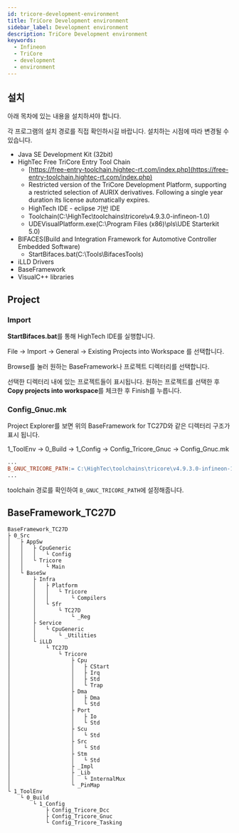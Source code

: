 ```yaml
---
id: tricore-development-environment
title: TriCore Development environment
sidebar_label: Development environment
description: TriCore Development environment
keywords:
  - Infineon
  - TriCore
  - development
  - environment
---
```


## 설치

아래 목차에 있는 내용을 설치하셔야 합니다.

각 프로그램의 설치 경로를 직접 확인하시길 바랍니다. 설치하는 시점에 따라 변경될 수 있습니다.

- Java SE Development Kit (32bit)
- HighTec Free TriCore Entry Tool Chain
  - [https://free-entry-toolchain.hightec-rt.com/index.php](https://free-entry-toolchain.hightec-rt.com/index.php)
  - Restricted version of the TriCore Development Platform, supporting a restricted selection of AURIX derivatives. Following a single year duration its license automatically expires.
  - HighTech IDE - eclipse 기반 IDE
  - Toolchain(C:\HighTec\toolchains\tricore\v4.9.3.0-infineon-1.0)
  - UDEVisualPlatform.exe(C:\Program Files (x86)\pls\UDE Starterkit 5.0)
- BIFACES(Build and Integration Framework for Automotive Controller Embedded Software)
  - StartBifaces.bat(C:\Tools\BifacesTools)
- iLLD Drivers
- BaseFramework
- VisualC++ libraries

## Project

### Import

**StartBifaces.bat**를 통해 HighTech IDE를 실행합니다.

File -> Import -> General -> Existing Projects into Workspace 를 선택합니다.

Browse를 눌러 원하는 BaseFramework나 프로젝트 디렉터리를 선택합니다.

선택한 디렉터리 내에 있는 프로젝트들이 표시됩니다. 원하는 프로젝트를 선택한 후 **Copy projects into workspace**를 체크한 후 Finish를 누릅니다.

### Config_Gnuc.mk

Project Explorer를 보면 위의 BaseFramework for TC27D와 같은 디렉터리 구조가 표시 됩니다.

1_ToolEnv -> 0_Build -> 1_Config -> Config_Tricore_Gnuc -> Config_Gnuc.mk

```makefile
...
B_GNUC_TRICORE_PATH:= C:\HighTec\toolchains\tricore\v4.9.3.0-infineon-1.0
...
```

toolchain 경로를 확인하여 `B_GNUC_TRICORE_PATH`에 설정해줍니다.

## BaseFramework_TC27D

```shell
BaseFramework_TC27D
├ 0_Src
│   ├ AppSw
│   │   ├ CpuGeneric
│   │   │   └ Config
│   │   └ Tricore
│   │       └ Main
│   └ BaseSw
│       ├ Infra
│       │   ├ Platform
│       │   │   └ Tricore
│       │   │       └ Compilers
│       │   └ Sfr
│       │       └ TC27D
│       │           └ _Reg
│       ├ Service
│       │   └ CpuGeneric
│       │       └ _Utilities
│       └ iLLD
│           └ TC27D
│               └ Tricore
│                   ├ Cpu
│                   │   ├ CStart
│                   │   ├ Irq
│                   │   ├ Std
│                   │   └ Trap
│                   ├ Dma
│                   │   ├ Dma
│                   │   └ Std
│                   ├ Port
│                   │   ├ Io
│                   │   └ Std
│                   ├ Scu
│                   │   └ Std
│                   ├ Src
│                   │   └ Std
│                   ├ Stm
│                   │   └ Std
│                   ├ _Impl
│                   ├ _Lib
│                   │   └ InternalMux
│                   └ _PinMap
└ 1_ToolEnv
    └ 0_Build
        └ 1_Config
            ├ Config_Tricore_Dcc
            ├ Config_Tricore_Gnuc
            └ Config_Tricore_Tasking
```
